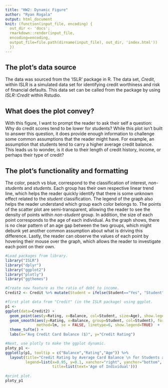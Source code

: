```yaml
---
title: "HW2: Dynamic Figure"
author: "Ryan Rogala"
output: html_document
knit: (function(input_file, encoding) {
  out_dir <- 'docs';
  rmarkdown::render(input_file,
  encoding=encoding,
  output_file=file.path(dirname(input_file), out_dir, 'index.html'))
  })
---
```


## The plot's data source   
The data was sourced from the 'ISLR' package in R. The data set, *Credit*, within ISLR is a simulated data set for identifying credit worthiness and risk of financial defaults. This data set can be called from the package by using *ISLR::Credit* within Rstudio.

## What does the plot convey?      
With this figure, I want to prompt the reader to ask their self a question: Why do credit scores tend to be lower for students? While this plot isn't built to answer this question, it does provide enough information to challenge some common assumptions that the reader might have. For example, an assumption that students tend to carry a higher average credit balance. This leads us to wonder, is it due to their length of credit history, income, or perhaps their type of credit?  

## The plot's functionality and formatting      
The color, peach vs blue, correspond to the classification of interest, *non-students* and *students*. Each group has their own respective linear trend line, which helps the reader quickly identify that there is some unknown effect related to the *student* classification. The legend of the graph also helps the reader understand which group each color belongs to. The points of the scatter plot are semi-transparent, allowing the reader to see the density of points within *non-student* group. In addition, the size of each point corresponds to the age of each individual. As the graph shows, there is no clear pattern of an age gap between the two groups, which might debunk yet another common assumption about what is driving this difference. Lastly, the reader can observe the values of each point by hovering their mouse over the graph, which allows the reader to investigate each point on their own.   

```r
#Load packages from library.
library("ISLR")
library("dplyr")
library("ggplot2")
library("plotly")
library("ggthemes")
```

```r
#Create new feature as the ratio of debt to income.  
Credit2 <- Credit %>% mutate(Student = ifelse(Student=="Yes", "Student", "Non-Student"))

#first plot data from "Credit" (in the ISLR package) using ggplot.  
p1 <- 
ggplot(data=Credit2) + 
  geom_point(aes(y=Rating, x=Balance, col=Student, size=Age), show.legend=FALSE, alpha=0.6) +
  geom_smooth(aes(y=Rating, x=Balance, group=Student, col=Student), formula = y ~ x,
              method=lm, se = FALSE, linetype=6, show.legend=TRUE)  +
  theme_tufte() +
  labs(x="Avg Credit Card Balance ($)", y="Credit Rating")

#Next, use plotly to make the ggplot dynamic.  
ploty_p1 <- 
ggplotly(p1, tooltip = c("Balance","Rating","Age")) %>%
  layout(title="Credit Rating by Average Card Balance \n for Students and Non-Students",
         legend=list(x=0.95, y=0.1, xanchor="right", yanchor="bottom",
                     title=list(text='Age of Individual')))
  
#print plot.  
ploty_p1
```

